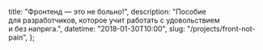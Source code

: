 
  title: "Фронтенд — это не больно!",
  description: "Пособие для разработчиков, которое учит работать с удовольствием и без напряга.",
  datetime: "2018-01-30T10:00",
  slug: "/projects/front-not-pain",
};

<Redirect to="https://bespoyasov.ru/front-not-pain/" />
